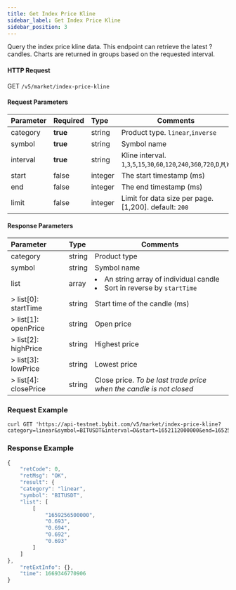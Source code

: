 ```yaml
---
title: Get Index Price Kline
sidebar_label: Get Index Price Kline
sidebar_position: 3
---
```


Query the index price kline data. This endpoint can retrieve the latest ? candles. Charts are returned in groups based on the requested interval.

#### HTTP Request
GET `/v5/market/index-price-kline`

#### Request Parameters
| Parameter | Required | Type | Comments|
|:----- |:-------|:-----|------|
|category |<b>true</b> |string |Product type. `linear`,`inverse`|
|symbol |<b>true</b> |string |Symbol name|
|interval |<b>true</b> |string |Kline interval. `1`,`3`,`5`,`15`,`30`,`60`,`120`,`240`,`360`,`720`,`D`,`M`,`W`|
|start |false |integer |The start timestamp (ms)|
|end |false |integer |The end timestamp (ms)|
|limit |false |integer |Limit for data size per page. [1,200]. default: `200`|

#### Response Parameters
| Parameter | Type | Comments|
|:----- |:-----|----- |
|category |string |Product type |
|symbol |string |Symbol name |
|list |array |<li>An string array of individual candle</li><li>Sort in reverse by `startTime`</li>|
|> list[0]: startTime |string |Start time of the candle (ms) |
|> list[1]: openPrice |string |Open price |
|> list[2]: highPrice |string |Highest price |
|> list[3]: lowPrice |string |Lowest price |
|> list[4]: closePrice |string |Close price. _To be last trade price when the candle is not closed_|

### Request Example

<Tabs>
<TabItem value="console" label="Console">

```http
curl GET 'https://api-testnet.bybit.com/v5/market/index-price-kline?category=linear&symbol=BITUSDT&interval=D&start=1652112000000&end=1652544000000'
```

</TabItem>
</Tabs>

### Response Example

<Tabs>
<TabItem value="js linear" label="linear">

```javascript
{
    "retCode": 0,
    "retMsg": "OK",
    "result": {
    "category": "linear",
    "symbol": "BITUSDT",
    "list": [
        [
            "1659256500000",
            "0.693",
            "0.694",
            "0.692",
            "0.693"
        ]
    ]
},
    "retExtInfo": {},
    "time": 1669346770906
}
```
</TabItem>
</Tabs>
